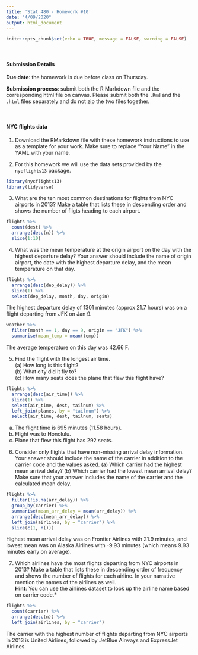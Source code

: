 ```yaml
---
title: 'Stat 480 - Homework #10'
date: "4/09/2020"
output: html_document
---
```


```r
knitr::opts_chunk$set(echo = TRUE, message = FALSE, warning = FALSE)
```



<br/>

#### Submission Details

**Due date**: the homework is due before class on Thursday. 

**Submission process**: submit both the R Markdown file and the corresponding html file on canvas. Please submit both the `.Rmd` and the `.html` files separately and do not zip the two files together.

<br/>

#### NYC flights data

1. Download the RMarkdown file with these homework instructions to use as a template for your work. Make sure to replace "Your Name" in the YAML with your name.

2. For this homework we will use the data sets provided by the `nycflights13` package.

```r
library(nycflights13)
library(tidyverse)
```

3. What are the ten most common destinations for flights from NYC airports in 2013? Make a table that lists these in descending order and shows the number of fligts heading to each airport.  

```r
flights %>%
  count(dest) %>%
  arrange(desc(n)) %>%
  slice(1:10)
```


4. What was the mean temperature at the origin airport on the day with the highest departure delay? Your answer should include the name of origin airport, the date with the highest departure delay, and the mean temperature on that day.

```r
flights %>%
  arrange(desc(dep_delay)) %>%
  slice(1) %>%
  select(dep_delay, month, day, origin)
```

The highest departure delay of 1301 minutes (approx 21.7 hours) was on a flight departing from JFK on Jan 9.

```r
weather %>%
  filter(month == 1, day == 9, origin == "JFK") %>%
  summarise(mean_temp = mean(temp))
```
The average temperature on this day was 42.66 F.



5. Find the flight with the longest air time. <br>(a) How long is this flight? <br>(b) What city did it fly to? <br>(c) How many seats does the plane that flew this flight have?

```r
flights %>%
  arrange(desc(air_time)) %>%
  slice(1) %>%
  select(air_time, dest, tailnum) %>%
  left_join(planes, by = "tailnum") %>%
  select(air_time, dest, tailnum, seats)
```

(a) The flight time is 695 minutes (11.58 hours).  
(b) Flight was to Honolulu.  
(c) Plane that flew this flight has 292 seats.  


6. Consider only flights that have non-missing arrival delay information. Your answer should include the name of the carrier in addition to the carrier code and the values asked. (a) Which carrier had the highest mean arrival delay? (b) Which carrier had the lowest mean arrival delay? Make sure that your answer includes the name of the carrier and the calculated mean delay.

```r
flights %>%
  filter(!is.na(arr_delay)) %>%
  group_by(carrier) %>%
  summarise(mean_arr_delay = mean(arr_delay)) %>%
  arrange(desc(mean_arr_delay)) %>%
  left_join(airlines, by = "carrier") %>%
  slice(c(1, n()))
```

Highest mean arrival delay was on Frontier Airlines with 21.9 minutes, and lowest mean was on Alaska Airlines with -9.93 minutes (which means 9.93 minutes early on average).




7. Which airlines have the most flights departing from NYC airports in 2013? Make a table that lists these in descending order of frequency and shows the number of flights for each airline. In your narrative mention the names of the airlines as well.<br>**Hint**: You can use the airlines dataset to look up the airline name based on carrier code.*


```r
flights %>%
  count(carrier) %>%
  arrange(desc(n)) %>%
  left_join(airlines, by = "carrier")
```

The carrier with the highest number of flights departing from NYC airports in 2013 is United Airlines, followed by JetBlue Airways and ExpressJet Airlines.


